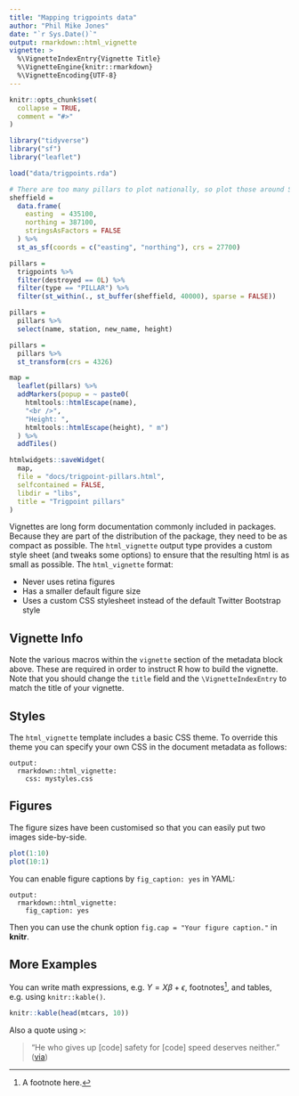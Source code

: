 ```yaml
---
title: "Mapping trigpoints data"
author: "Phil Mike Jones"
date: "`r Sys.Date()`"
output: rmarkdown::html_vignette
vignette: >
  %\VignetteIndexEntry{Vignette Title}
  %\VignetteEngine{knitr::rmarkdown}
  %\VignetteEncoding{UTF-8}
---
```


```r
knitr::opts_chunk$set(
  collapse = TRUE,
  comment = "#>"
)
```

```r
library("tidyverse")
library("sf")
library("leaflet")

load("data/trigpoints.rda")

# There are too many pillars to plot nationally, so plot those around Shef
sheffield =
  data.frame(
    easting  = 435100,
    northing = 387100,
    stringsAsFactors = FALSE
  ) %>%
  st_as_sf(coords = c("easting", "northing"), crs = 27700)

pillars =
  trigpoints %>%
  filter(destroyed == 0L) %>%
  filter(type == "PILLAR") %>%
  filter(st_within(., st_buffer(sheffield, 40000), sparse = FALSE))

pillars =
  pillars %>%
  select(name, station, new_name, height)

pillars =
  pillars %>%
  st_transform(crs = 4326)

map =
  leaflet(pillars) %>%
  addMarkers(popup = ~ paste0(
    htmltools::htmlEscape(name),
    "<br />",
    "Height: ",
    htmltools::htmlEscape(height), " m")
  ) %>%
  addTiles()

htmlwidgets::saveWidget(
  map,
  file = "docs/trigpoint-pillars.html",
  selfcontained = FALSE,
  libdir = "libs",
  title = "Trigpoint pillars"
)

```


Vignettes are long form documentation commonly included in packages. Because they are part of the distribution of the package, they need to be as compact as possible. The `html_vignette` output type provides a custom style sheet (and tweaks some options) to ensure that the resulting html is as small as possible. The `html_vignette` format:

- Never uses retina figures
- Has a smaller default figure size
- Uses a custom CSS stylesheet instead of the default Twitter Bootstrap style

## Vignette Info

Note the various macros within the `vignette` section of the metadata block above. These are required in order to instruct R how to build the vignette. Note that you should change the `title` field and the `\VignetteIndexEntry` to match the title of your vignette.

## Styles

The `html_vignette` template includes a basic CSS theme. To override this theme you can specify your own CSS in the document metadata as follows:

    output: 
      rmarkdown::html_vignette:
        css: mystyles.css

## Figures

The figure sizes have been customised so that you can easily put two images side-by-side. 

```r
plot(1:10)
plot(10:1)
```

You can enable figure captions by `fig_caption: yes` in YAML:

    output:
      rmarkdown::html_vignette:
        fig_caption: yes

Then you can use the chunk option `fig.cap = "Your figure caption."` in **knitr**.

## More Examples

You can write math expressions, e.g. $Y = X\beta + \epsilon$, footnotes^[A footnote here.], and tables, e.g. using `knitr::kable()`.

```r
knitr::kable(head(mtcars, 10))
```

Also a quote using `>`:

> "He who gives up [code] safety for [code] speed deserves neither."
([via](https://twitter.com/hadleywickham/status/504368538874703872))
